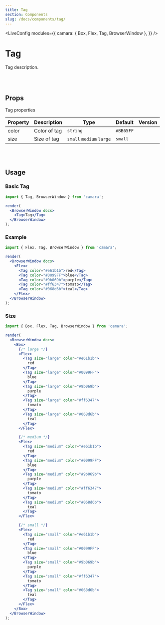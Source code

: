 ```yaml
---
title: Tag
section: Components
slug: /docs/components/tag/
---
```



<!-- Define `camara` module as `{ Tag }` -->

<LiveConfig
  modules={{
    camara: { Box, Flex, Tag, BrowserWindow },
  }}
/>

# Tag

Tag description.

<br></br>

## Props

Tag properties

| Property | Description  | Type                     | Default   | Version |
| -------- | ------------ | ------------------------ | --------- | ------- |
| color    | Color of tag | `string`                 | `#BB65FF` |         |
| size     | Size of tag  | `small` `medium` `large` | `small`   |         |

<br></br>

## Usage

### Basic Tag

```jsx live noInline
import { Tag, BrowserWindow } from 'camara';

render(
  <BrowserWindow docs>
    <Tag>Tag</Tag>
  </BrowserWindow>
);
```

### Example

```jsx live noInline
import { Flex, Tag, BrowserWindow } from 'camara';

render(
  <BrowserWindow docs>
    <Flex>
      <Tag color="#e61b1b">red</Tag>
      <Tag color="#0099FF">blue</Tag>
      <Tag color="#9b069b">purple</Tag>
      <Tag color="#ff6347">tomato</Tag>
      <Tag color="#068d6b">teal</Tag>
    </Flex>
  </BrowserWindow>
);
```

### Size

```jsx live noInline
import { Box, Flex, Tag, BrowserWindow } from 'camara';

render(
  <BrowserWindow docs>
    <Box>
      {/* large */}
      <Flex>
        <Tag size="large" color="#e61b1b">
          red
        </Tag>
        <Tag size="large" color="#0099FF">
          blue
        </Tag>
        <Tag size="large" color="#9b069b">
          purple
        </Tag>
        <Tag size="large" color="#ff6347">
          tomato
        </Tag>
        <Tag size="large" color="#068d6b">
          teal
        </Tag>
      </Flex>

      {/* medium */}
      <Flex>
        <Tag size="medium" color="#e61b1b">
          red
        </Tag>
        <Tag size="medium" color="#0099FF">
          blue
        </Tag>
        <Tag size="medium" color="#9b069b">
          purple
        </Tag>
        <Tag size="medium" color="#ff6347">
          tomato
        </Tag>
        <Tag size="medium" color="#068d6b">
          teal
        </Tag>
      </Flex>

      {/* small */}
      <Flex>
        <Tag size="small" color="#e61b1b">
          red
        </Tag>
        <Tag size="small" color="#0099FF">
          blue
        </Tag>
        <Tag size="small" color="#9b069b">
          purple
        </Tag>
        <Tag size="small" color="#ff6347">
          tomato
        </Tag>
        <Tag size="small" color="#068d6b">
          teal
        </Tag>
      </Flex>
    </Box>
  </BrowserWindow>
);
```
